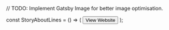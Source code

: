 // TODO: Implement Gatsby Image for better image optimisation.

const StoryAboutLines = () => (
  <PortfolioLayout>
    <PortfolioHeader
      image={headerImg}
      video="https://player.vimeo.com/video/272906948"
      client="Radio Dabanga // Free Press Unlimited"
      title="A Story About Lines"
      description="A film about the absurdity of gender roles"
    >
      <Button external to="https://richardhotline.nl" title="View Website">View Website</Button>
    </PortfolioHeader>
  </PortfolioLayout>
);

